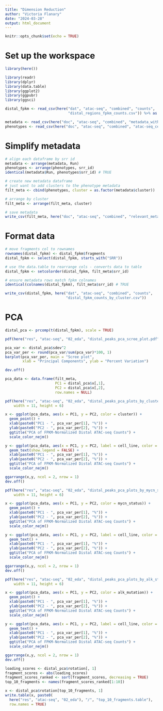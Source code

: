 ```yaml
---
title: "Dimension Reduction"
author: "Victoria Flanary"
date: "2024-03-28"
output: html_document
---
```


```r
knitr::opts_chunk$set(echo = TRUE)
```

# Set up the workspace
```r
library(here())
```

```r
library(readr)
library(dplyr)
library(data.table)
library(ggplot2)
library(ggpubr)
library(ggsci)
```

```r
distal_fpkm <- read_csv(here("dat", "atac-seq", "combined", "counts",
                             "distal_regions_fpkm_counts.csv")) %>% as.data.frame()
```

```r
metadata <- read_csv(here("doc", "atac-seq", "combined", "metadata_with_clusters.csv"))
phenotypes <- read_csv(here("doc", "atac-seq", "combined", "atac-seq_cell_line_metadata.csv"))
```

# Simplify metadata
```r
# align each dataframe by srr id
metadata <- arrange(metadata, Run)
phenotypes <- arrange(phenotypes, srr_id)
identical(metadata$Run, phenotypes$srr_id) # TRUE

# create new metadata dataframe
# just want to add clusters to the phenotype metadata
filt_meta <- cbind(phenotypes, cluster = as.factor(metadata$cluster))

# arrange by cluster 
filt_meta <- arrange(filt_meta, cluster)

# save metadata
write_csv(filt_meta, here("doc", "atac-seq", "combined", "relevant_metadata.csv"))
```

# Format data
```r
# move fragments col to rownames
rownames(distal_fpkm) <- distal_fpkm$fragments
distal_fpkm <- select(distal_fpkm, starts_with("SRR"))

# use the data.table to rearrange cols - converts data to table
distal_fpkm <- setcolorder(distal_fpkm, filt_meta$srr_id)

# ensure metadata rows match fpkm colnames
identical(colnames(distal_fpkm), filt_meta$srr_id) # TRUE
```

```r
write_csv(distal_fpkm, here("dat", "atac-seq", "combined", "counts",
                            "distal_fpkm_counts_by_cluster.csv"))
```

# PCA
```r
distal_pca <- prcomp(t(distal_fpkm), scale = TRUE)
```

```r
pdf(here("res", "atac-seq", "02_eda", "distal_peaks_pca_scree_plot.pdf"))

pca_var <- distal_pca$sdev^2
pca_var_per <- round(pca_var/sum(pca_var)*100, 1)
barplot(pca_var_per, main = "Scree plot", 
        xlab = "Principal Components", ylab = "Percent Variation")

dev.off()
```

```r
pca_data <- data.frame(filt_meta,
                       PC1 = distal_pca$x[,1],
                       PC2 = distal_pca$x[,2], 
                       row.names = NULL) 
```

```r
pdf(here("res", "atac-seq", "02_eda", "distal_peaks_pca_plots_by_cluster.pdf"),
    width = 11, height = 6)

x <- ggplot(pca_data, aes(x = PC1, y = PC2, color = cluster)) +
  geom_point() +
  xlab(paste0("PC1 - ", pca_var_per[1], "%")) +
  ylab(paste0("PC2 - ", pca_var_per[2], "%")) +
  ggtitle("PCA of FPKM-Normalized Distal ATAC-seq Counts") +
  scale_color_nejm()

y <- ggplot(pca_data, aes(x = PC1, y = PC2, label = cell_line, color = cluster)) +
  geom_text(show.legend = FALSE) +
  xlab(paste0("PC1 - ", pca_var_per[1], "%")) +
  ylab(paste0("PC2 - ", pca_var_per[2], "%")) +
  ggtitle("PCA of FPKM-Normalized Distal ATAC-seq Counts") +
  scale_color_nejm()

ggarrange(x,y, ncol = 2, nrow = 1)
dev.off()
```

```r
pdf(here("res", "atac-seq", "02_eda", "distal_peaks_pca_plots_by_mycn_status.pdf"),
    width = 11, height = 6)

x <- ggplot(pca_data, aes(x = PC1, y = PC2, color = mycn_status)) +
  geom_point() +
  xlab(paste0("PC1 - ", pca_var_per[1], "%")) +
  ylab(paste0("PC2 - ", pca_var_per[2], "%")) +
  ggtitle("PCA of FPKM-Normalized Distal ATAC-seq Counts") +
  scale_color_nejm()

y <- ggplot(pca_data, aes(x = PC1, y = PC2, label = cell_line, color = mycn_status)) +
  geom_text() +
  xlab(paste0("PC1 - ", pca_var_per[1], "%")) +
  ylab(paste0("PC2 - ", pca_var_per[2], "%")) +
  ggtitle("PCA of FPKM-Normalized Distal ATAC-seq Counts") +
  scale_color_nejm()

ggarrange(x,y, ncol = 2, nrow = 1)
dev.off()
```

```r
pdf(here("res", "atac-seq", "02_eda", "distal_peaks_pca_plots_by_alk_status.pdf"),
    width = 11, height = 6)

x <- ggplot(pca_data, aes(x = PC1, y = PC2, color = alk_mutation)) +
  geom_point() +
  xlab(paste0("PC1 - ", pca_var_per[1], "%")) +
  ylab(paste0("PC2 - ", pca_var_per[2], "%")) +
  ggtitle("PCA of FPKM-Normalized Distal ATAC-seq Counts") +
  scale_color_nejm()

y <- ggplot(pca_data, aes(x = PC1, y = PC2, label = cell_line, color = alk_mutation)) +
  geom_text() +
  xlab(paste0("PC1 - ", pca_var_per[1], "%")) +
  ylab(paste0("PC2 - ", pca_var_per[2], "%")) +
  ggtitle("PCA of FPKM-Normalized Distal ATAC-seq Counts") +
  scale_color_nejm()

ggarrange(x,y, ncol = 2, nrow = 1)
dev.off()
```

```r
loading_scores <- distal_pca$rotation[, 1]
fragment_scores <- abs(loading_scores)
fragment_scores_ranked <- sort(fragment_scores, decreasing = TRUE)
top_10_fragments <- names(fragment_scores_ranked[1:10])

x <- distal_pca$rotation[top_10_fragments, 1]
write.table(x, paste0(
  here("res", "atac-seq", "02_eda"), "/", "top_10_fragments.table"),
  row.names = TRUE)
```
